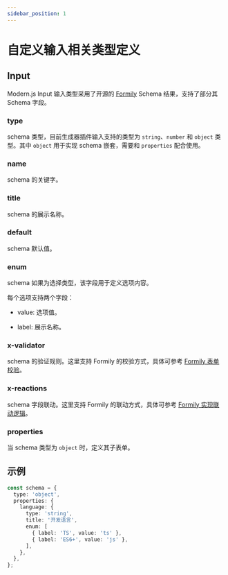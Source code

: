 ```yaml
---
sidebar_position: 1
---
```


# 自定义输入相关类型定义

## Input

Modern.js Input 输入类型采用了开源的 [Formily](https://formilyjs.org/) Schema 结果，支持了部分其 Schema 字段。

### type

schema 类型，目前生成器插件输入支持的类型为 `string`、`number` 和 `object` 类型。其中 `object` 用于实现 schema 嵌套，需要和 `properties` 配合使用。

### name

schema 的关键字。

### title

schema 的展示名称。

### default

schema 默认值。

### enum

schema 如果为选择类型，该字段用于定义选项内容。

每个选项支持两个字段：

- value: 选项值。

- label: 展示名称。

### x-validator

schema 的验证规则。这里支持 Formily 的校验方式，具体可参考 [Formily 表单校验](https://formilyjs.org/zh-CN/guide/advanced/validate)。

### x-reactions

schema 字段联动。这里支持 Formily 的联动方式，具体可参考 [Formily 实现联动逻辑](https://formilyjs.org/zh-CN/guide/advanced/linkages)。

### properties

当 schema 类型为 `object` 时，定义其子表单。

## 示例

```ts
const schema = {
  type: 'object',
  properties: {
    language: {
      type: 'string',
      title: '开发语言',
      enum: [
        { label: 'TS', value: 'ts' },
        { label: 'ES6+', value: 'js' },
      ],
    },
  },
};
```
